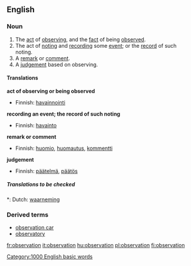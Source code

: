 ==English==

===Noun===
{{wikipedia}}
{{en-noun-reg}}

# The [[act]] of [[observing]], and the [[fact]] of being [[observe]]d.
# The act of [[noting]] and [[recording]] some [[event]]; or the [[record]] of such noting.
# A [[remark]] or [[comment]].
# A [[judgement]] based on observing.

====Translations====

'''act of observing or being observed'''
{{top}}
*Finnish: [[havainnointi]]
{{mid}}
{{bottom}}

'''recording an event; the record of such noting'''
{{top}}
*Finnish: [[havainto]]
{{mid}}
{{bottom}}

'''remark or comment'''
{{top}}
*Finnish: [[huomio]], [[huomautus]], [[kommentti]]
{{mid}}
{{bottom}}

'''judgement'''
{{top}}
*Finnish: [[päätelmä]], [[päätös]]
{{mid}}
{{bottom}}

=====Translations to be checked=====
{{checktrans}}
*: Dutch: [[waarneming]]

===Derived terms===
*[[observation car]]
*[[observatory]]

[[Category:1000 English basic words]]
[[fr:observation]]
[[it:observation]]
[[hu:observation]]
[[pl:observation]]
[[fi:observation]]